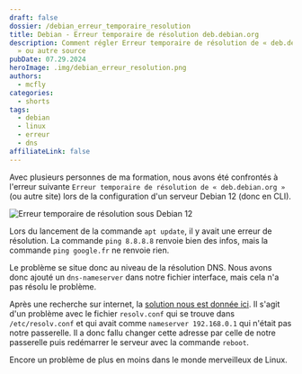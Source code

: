 ```yaml
---
draft: false
dossier: /debian_erreur_temporaire_resolution
title: Debian - Erreur temporaire de résolution deb.debian.org
description: Comment régler Erreur temporaire de résolution de « deb.debian.org
  » ou autre source
pubDate: 07.29.2024
heroImage: .img/debian_erreur_resolution.png
authors:
  - mcfly
categories:
  - shorts
tags:
  - debian
  - linux
  - erreur
  - dns
affiliateLink: false
---
```

Avec plusieurs personnes de ma formation, nous avons été confrontés à l'erreur suivante `Erreur temporaire de résolution de « deb.debian.org »` (ou autre site) lors de la configuration d'un serveur Debian 12 (donc en CLI).

![Erreur temporaire de résolution sous Debian 12](.img/debian_erreur_resolution_dns.png "Erreur temporaire de résolution sous Debian 12")

Lors du lancement de la commande `apt update`, il y avait une erreur de résolution. La commande `ping 8.8.8.8` renvoie bien des infos, mais la commande `ping google.fr` ne renvoie rien. 

Le problème se situe donc au niveau de la résolution DNS. Nous avons donc ajouté un `dns-nameserver` dans notre fichier interface, mais cela n'a pas résolu le problème.

Après une recherche sur internet, la [solution nous est donnée ici](https://forums.commentcamarche.net/forum/affich-36731732-erreur-temporaire-de-resolution-de-deb-debian-org). Il s'agit d'un problème avec le fichier `resolv.conf` qui se trouve dans `/etc/resolv.conf` et qui avait comme `nameserver 192.168.0.1` qui n'était pas notre passerelle. Il a donc fallu changer cette adresse par celle de notre passerelle puis redémarrer le serveur avec la commande `reboot`.

Encore un problème de plus en moins dans le monde merveilleux de Linux.
